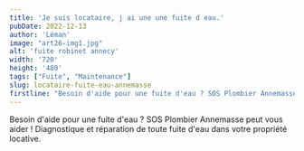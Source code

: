 ```yaml
---
title: 'Je suis locataire, j ai une une fuite d eau.'
pubDate: 2022-12-13
author: 'Léman'
image: "art26-img1.jpg"
alt: 'fuite robinet annecy'
width: '720'
height: '480'
tags: ["Fuite", "Maintenance"]
slug: locataire-fuite-eau-annemasse
firstline: "Besoin d'aide pour une fuite d'eau ? SOS Plombier Annemasse peut vous aider ! Diagnostique et réparation de toute fuite d'eau dans votre propriété locative."
---
```


<div class="flex justify-center items-center">
  <p class="text-center">
    Besoin d'aide pour une fuite d'eau ? SOS Plombier Annemasse peut vous aider ! Diagnostique et réparation de toute fuite d'eau dans votre propriété locative.
  </p>
</div>